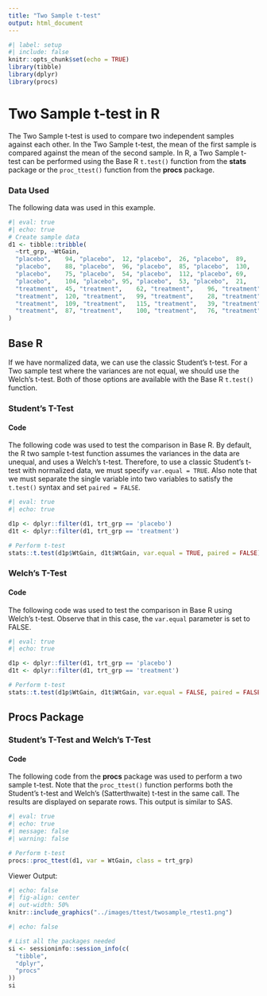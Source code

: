 ```yaml
---
title: "Two Sample t-test"
output: html_document
---
```


```r
#| label: setup
#| include: false
knitr::opts_chunk$set(echo = TRUE)
library(tibble)
library(dplyr)
library(procs)
```

# **Two Sample t-test in R**

The Two Sample t-test is used to compare two independent samples against each other. In the Two Sample t-test, the mean of the first sample is compared against the mean of the second sample. In R, a Two Sample t-test can be performed using the Base R `t.test()` function from the **stats** package or the `proc_ttest()` function from the **procs** package.

### Data Used

The following data was used in this example.

```r
#| eval: true
#| echo: true
# Create sample data
d1 <- tibble::tribble(
  ~trt_grp,	~WtGain,
  "placebo",	94, "placebo",	12, "placebo",	26, "placebo",	89,
  "placebo",	88, "placebo",	96, "placebo",	85, "placebo",	130,
  "placebo",	75, "placebo",	54, "placebo",	112, "placebo",	69,
  "placebo",	104, "placebo",	95, "placebo",	53, "placebo",	21,
  "treatment",	45, "treatment",	62, "treatment",	96, "treatment",	128,
  "treatment",	120, "treatment",	99, "treatment",	28, "treatment",	50,
  "treatment",	109, "treatment",	115, "treatment",	39, "treatment",	96,
  "treatment",	87, "treatment",	100, "treatment",	76, "treatment",	80
)
```

## Base R

If we have normalized data, we can use the classic Student's t-test. For a Two sample test where the variances are not equal, we should use the Welch's t-test. Both of those options are available with the Base R `t.test()` function.

### Student's T-Test {#baseS}

#### Code

The following code was used to test the comparison in Base R. By default, the R two sample t-test function assumes the variances in the data are unequal, and uses a Welch's t-test. Therefore, to use a classic Student's t-test with normalized data, we must specify `var.equal = TRUE`. Also note that we must separate the single variable into two variables to satisfy the `t.test()` syntax and set `paired = FALSE`.

```r
#| eval: true
#| echo: true

d1p <- dplyr::filter(d1, trt_grp == 'placebo')
d1t <- dplyr::filter(d1, trt_grp == 'treatment')

# Perform t-test
stats::t.test(d1p$WtGain, d1t$WtGain, var.equal = TRUE, paired = FALSE)

```

### Welch's T-Test {#baseW}

#### Code

The following code was used to test the comparison in Base R using Welch's t-test. Observe that in this case, the `var.equal` parameter is set to FALSE.

```r
#| eval: true
#| echo: true

d1p <- dplyr::filter(d1, trt_grp == 'placebo')
d1t <- dplyr::filter(d1, trt_grp == 'treatment')

# Perform t-test
stats::t.test(d1p$WtGain, d1t$WtGain, var.equal = FALSE, paired = FALSE)

```

## Procs Package

### Student's T-Test and Welch's T-Test {#procs}

#### Code

The following code from the **procs** package was used to perform a two sample t-test. Note that the `proc_ttest()` function performs both the Student's t-test and Welch's (Satterthwaite) t-test in the same call. The results are displayed on separate rows. This output is similar to SAS.

```r
#| eval: true
#| echo: true
#| message: false
#| warning: false

# Perform t-test
procs::proc_ttest(d1, var = WtGain, class = trt_grp)
```

Viewer Output:

```r
#| echo: false
#| fig-align: center
#| out-width: 50%
knitr::include_graphics("../images/ttest/twosample_rtest1.png")
```

::: {.callout-note collapse="true" title="Session Info"}
```r
#| echo: false

# List all the packages needed
si <- sessioninfo::session_info(c(
  "tibble",
  "dplyr",
  "procs"
))
si
```
:::